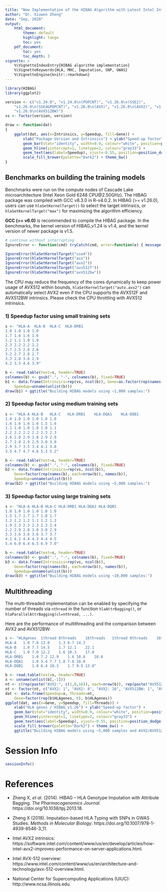 ```yaml
---
title: "New Implementation of the HIBAG Algorithm with Latest Intel Intrinsics"
author: "Dr. Xiuwen Zheng"
date: "Sep, 2020"
output:
    html_document:
        theme: default
        highlight: tango
        toc: yes
    pdf_document:
        toc: yes
        toc_depth: 3
vignette: >
    %\VignetteIndexEntry{HIBAG algorithm implementation}
    %\VignetteKeywords{HLA, MHC, Imputation, SNP, GWAS}
    %\VignetteEngine{knitr::rmarkdown}
---
```



```r
library(HIBAG)
library(ggplot2)

version <- c("v1.24.0", "v1.24.0\n(POPCNT)", "v1.26.0\n(SSE2)",
    "v1.26.0\n(SSE4&POPCNT)", "v1.26.0\n(AVX)", "v1.26.0\n(AVX2)", "v1.26.0\n(AVX512F)",
    "v1.26.0\n(AVX512BW)")
vs <- factor(version, version)

draw <- function(dat)
{
    ggplot(dat, aes(x=Intrinsics, y=Speedup, fill=Gene)) +
        xlab("Package Version and Intrinsics") + ylab("Speed-up factor") +
        geom_bar(stat="identity", width=0.9, colour="white", position=position_dodge()) +
        geom_hline(yintercept=1, linetype=2, colour="gray33") +
        geom_text(aes(label=Speedup), vjust=-0.55, position=position_dodge(0.9), size=2) +
        scale_fill_brewer(palette="Dark2") + theme_bw()
}
```

## Benchmarks on building the training models

Benchmarks were run on the compute nodes of Cascade Lake microarchitecture (Intel Xeon Gold 6248 CPU\@2.50GHz). The HIBAG package was compiled with GCC v8.3.0 in R-v4.0.2. In HIBAG (>= v1.26.0), users can use `hlaSetKernelTarget()` to select the target intrinsics, or `hlaSetKernelTarget("max")` for maximizing the algorithm efficiency.

**GCC (>= v6.0)** is recommended to compile the HIBAG package. In the benchmarks, the kernel version of HIBAG_v1.24 is v1.4, and the kernel version of newer package is v1.5.

```r
# continue without interrupting
IgnoreError <- function(cmd) tryCatch(cmd, error=function(e) { message("Not support"); invisible() })
```

```r
IgnoreError(hlaSetKernelTarget("sse4"))
IgnoreError(hlaSetKernelTarget("avx"))
IgnoreError(hlaSetKernelTarget("avx2"))
IgnoreError(hlaSetKernelTarget("avx512f"))
IgnoreError(hlaSetKernelTarget("avx512bw"))
```

The CPU may reduce the frequency of the cores dynamically to keep power usage of AVX512 within bounds, `hlaSetKernelTarget("auto.avx2")` can automatically select AVX2 even if the CPU supports the AVX512F and AVX512BW intrinsics. Please check the CPU throttling with AVX512 intrinsics.


### 1) Speedup factor using small training sets

```r
s <- "HLA-A  HLA-B  HLA-C  HLA-DRB1
1.0	1.0	1.0	1.0
1.7	1.6	1.6	1.6
1.2	1.1	1.0	1.0
2.3	2.2	2.2	2.2
2.7	2.5	2.8	2.6
3.2	2.7	2.8	2.7
3.3	2.8	3.6	2.9
4.2	3.5	4.6	3.9"

b <- read.table(text=s, header=TRUE)
colnames(b) <- gsub(".", "-", colnames(b), fixed=TRUE)
b1 <- data.frame(Intrinsics=rep(vs, ncol(b)), Gene=as.factor(rep(names(b), each=nrow(b))),
    Speedup=unname(unlist(b)))
draw(b1) + ggtitle("Building HIBAG models using ~1,000 samples:")
```


### 2) Speedup factor using medium training sets

```r
s <- "HLA-A	HLA-B	HLA-C	HLA-DRB1	HLA-DQA1	HLA-DQB1
1.0	1.0	1.0	1.0	1.0	1.0
1.6	1.6	1.6	1.6	1.5	1.6
1.1	1.0	1.0	1.0	1.0	1.1
2.2	2.2	2.2	2.2	2.3	2.3
2.6	2.8	2.9	2.8	2.9	2.9
2.7	2.8	2.9	2.9	3.0	3.0
2.9	3.7	3.5	3.4	4.1	3.8
3.5	4.7	4.7	4.6	5.3	5.2"

b <- read.table(text=s, header=TRUE)
colnames(b) <- gsub(".", "-", colnames(b), fixed=TRUE)
b2 <- data.frame(Intrinsics=rep(vs, ncol(b)),
    Gene=factor(rep(names(b), each=nrow(b)), names(b)),
    Speedup=unname(unlist(b)))
draw(b2) + ggtitle("Building HIBAG models using ~5,000 samples:")
```


### 3) Speedup factor using large training sets

```r
s <- "HLA-A HLA-B HLA-C HLA-DRB1 HLA-DQA1 HLA-DQB1
1.0	1.0	1.0	1.0	1.0	1.0
1.5	1.7	1.7	1.7	1.8	1.7
1.2	1.2	1.2	1.1	1.2	1.2
1.9	2.3	2.3	2.3	2.3	2.4
2.2	2.9	2.8	3.0	3.0	2.9
3.3	3.6	3.6	3.6	3.7	3.7
4.1	4.1	4.4	4.3	4.4	4.5
5.4	6.0	6.4	6.5	6.9	7.0"

b <- read.table(text=s, header=TRUE)
colnames(b) <- gsub(".", "-", colnames(b), fixed=TRUE)
b3 <- data.frame(Intrinsics=rep(vs, ncol(b)),
    Gene=factor(rep(names(b), each=nrow(b)), names(b)),
    Speedup=unname(unlist(b)))
draw(b3) + ggtitle("Building HIBAG models using ~10,000 samples:")
```


## Multithreading

The multi-threaded implementation can be enabled by specifying the number of threads via `nthread` in the function `hlaAttrBagging()`, or `hlaParallelAttrBagging(cl=nthread, ...)`.

Here are the performance of multithreading and the comparison between AVX2 and AVX512BW:

```r
s <- "HLAgenes	1thread	8threads	16threads	1thread	8threads	16threads
HLA-A	1.0	7.0	12.0	1.3	8.7	14.3
HLA-B	1.0	7.7	14.5	1.7	12.1	22.1
HLA-C	1.0	7.0	12.2	1.6	10.3	17.0
HLA-DRB1	1.0	7.2	12.9	1.6	10.8	18.6
HLA-DQA1	1.0	5.4	7.7	1.8	7.8	10.0
HLA-DQB1	1.0	6.4	10.3	1.7	9.5	13.8"

b <- read.table(text=s, header=TRUE)
x <- unname(unlist(b[,-1]))
nt <- c(rep(paste("AVX2:", c(1,8,16)), each=nrow(b)), rep(paste("AVX512BW:", c(1,8,16)), each=nrow(b)))
nt <- factor(nt, c("AVX2: 1", "AVX2: 8", "AVX2: 16", "AVX512BW: 1", "AVX512BW: 8", "AVX512BW: 16"))
dat <- data.frame(Speedup=x, Threads=nt,
    Gene=factor(rep(b$HLAgenes, 6), b$HLAgenes))
ggplot(dat, aes(x=Gene, y=Speedup, fill=Threads)) +
    xlab("HLA genes / HIBAG_v1.26") + ylab("Speed-up factor") +
    geom_bar(stat="identity", width=0.9, colour="white", position=position_dodge()) +
    geom_hline(yintercept=1, linetype=2, colour="gray33") +
    geom_text(aes(label=Speedup), vjust=-0.55, position=position_dodge(0.9), size=2) +
    scale_fill_brewer(palette="Dark2") + theme_bw() +
    ggtitle("Building HIBAG models using ~5,000 samples and AVX2/AVX512BW Intrinsics:")
```


# Session Info

```r
sessionInfo()
```


# References

* Zheng X, *et al*. (2014). HIBAG -- HLA Genotype Imputation with Attribute Bagging. *The Pharmacogenomics Journal*. https://doi.org/10.1038/tpj.2013.18.

* Zheng X (2018). Imputation-based HLA Typing with SNPs in GWAS Studies. *Methods in Molecular Biology*. https://doi.org/10.1007/978-1-4939-8546-3_11.

* Intel AVX2 intrinsics: https://software.intel.com/content/www/us/en/develop/articles/how-intel-avx2-improves-performance-on-server-applications.html.

* Intel AVX-512 overview: https://www.intel.com/content/www/us/en/architecture-and-technology/avx-512-overview.html.

* National Center for Supercomputing Applications (UIUC): http://www.ncsa.illinois.edu.
